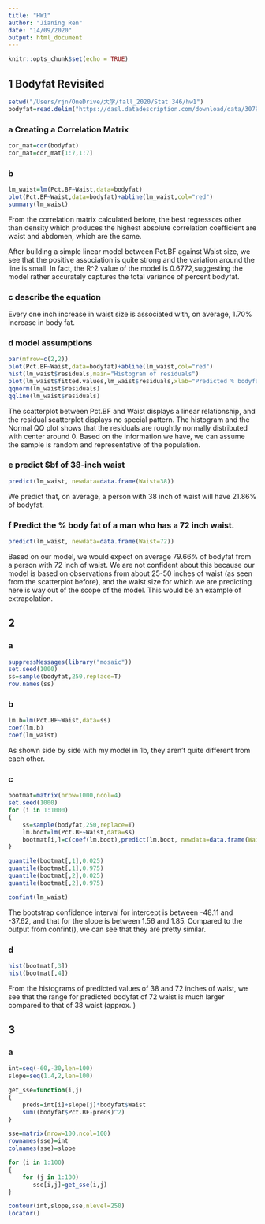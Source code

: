 ```yaml
---
title: "HW1"
author: "Jianing Ren"
date: "14/09/2020"
output: html_document
---
```


```r
knitr::opts_chunk$set(echo = TRUE)
```

## 1 Bodyfat Revisited

```r
setwd("/Users/rjn/OneDrive/大学/fall_2020/Stat 346/hw1")
bodyfat=read.delim("https://dasl.datadescription.com/download/data/3079")
```

### a Creating a Correlation Matrix

```r
cor_mat=cor(bodyfat)
cor_mat=cor_mat[1:7,1:7]
```



### b

```r
lm_waist=lm(Pct.BF~Waist,data=bodyfat)
plot(Pct.BF~Waist,data=bodyfat)+abline(lm_waist,col="red")
summary(lm_waist)
```

From the correlation matrix calculated before, the best regressors other than density which produces the highest absolute correlation coefficient are waist and abdomen, which are the same. 

After building a simple linear model between Pct.BF against Waist size, we see that the positive association is quite strong and the variation around the line is small. In fact, the R^2 value of the model is 0.6772,suggesting the model rather accurately captures the total variance of percent bodyfat. 


### c describe the equation

Every one inch increase in waist size is associated with, on average, 1.70% increase in body fat. 

### d model assumptions

```r
par(mfrow=c(2,2))
plot(Pct.BF~Waist,data=bodyfat)+abline(lm_waist,col="red")
hist(lm_waist$residuals,main="Histogram of residuals")
plot(lm_waist$fitted.values,lm_waist$residuals,xlab="Predicted % bodyfat",ylab="Residuals",mai="Residual Plot")
qqnorm(lm_waist$residuals)
qqline(lm_waist$residuals)
```

The scatterplot between Pct.BF and Waist displays a linear relationship, and the residual scatterplot displays no special pattern. The histogram and the Normal QQ plot shows that the residuals are roughtly normally distributed with center around 0. Based on the information we have, we can assume the sample is random and representative of the population. 

### e predict $bf of 38-inch waist

```r
predict(lm_waist, newdata=data.frame(Waist=38))
```

We predict that, on average, a person with 38 inch of waist will have 21.86% of bodyfat. 

### f Predict the % body fat of a man who has a 72 inch waist.

```r
predict(lm_waist, newdata=data.frame(Waist=72))

```

Based on our model, we would expect on average 79.66% of bodyfat from a person with 72 inch of waist. We are not confident about this because our model is based on observations from about 25-50 inches of waist (as seen from the scatterplot before), and the waist size for which we are predicting here is way out of the scope of the model. This would be an example of extrapolation. 

## 2
### a

```r
suppressMessages(library("mosaic"))
set.seed(1000)
ss=sample(bodyfat,250,replace=T)
row.names(ss)
```

### b
```r
lm.b=lm(Pct.BF~Waist,data=ss)
coef(lm.b)
coef(lm_waist)
```

As shown side by side with my model in 1b, they aren't quite different from each other. 

### c
```r
bootmat=matrix(nrow=1000,ncol=4)
set.seed(1000)
for (i in 1:1000)
{
    ss=sample(bodyfat,250,replace=T)
    lm.boot=lm(Pct.BF~Waist,data=ss)
    bootmat[i,]=c(coef(lm.boot),predict(lm.boot, newdata=data.frame(Waist=38)),predict(lm.boot, newdata=data.frame(Waist=72)))
}
```

```r
quantile(bootmat[,1],0.025)
quantile(bootmat[,1],0.975)
quantile(bootmat[,2],0.025)
quantile(bootmat[,2],0.975)

confint(lm_waist)
```

The bootstrap confidence interval for intercept is between -48.11 and -37.62, and that for the slope is between 1.56 and 1.85. Compared to the output from confint(), we can see that they are pretty similar. 

### d
```r
hist(bootmat[,3])
hist(bootmat[,4])
```

From the histograms of predicted values of 38 and 72 inches of waist, we see that the range for predicted bodyfat of 72 waist is much larger compared to that of 38 waist (approx. ) 

## 3

### a
```r
int=seq(-60,-30,len=100)
slope=seq(1.4,2,len=100)

get_sse=function(i,j)
{
    preds=int[i]+slope[j]*bodyfat$Waist
    sum((bodyfat$Pct.BF-preds)^2)
}

sse=matrix(nrow=100,ncol=100)
rownames(sse)=int
colnames(sse)=slope

for (i in 1:100)
{
    for (j in 1:100)
       sse[i,j]=get_sse(i,j) 
}

contour(int,slope,sse,nlevel=250)
locator()
```

